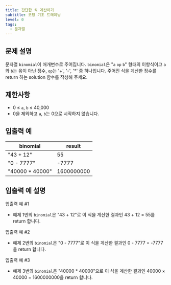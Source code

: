 ```yaml
---
title: 간단한 식 계산하기
subtitle: 코딩 기초 트레이닝
level: 0
tags:
  - 문자열
---
```


## 문제 설명

문자열 `binomial`이 매개변수로 주어집니다. `binomial`은 "`a` `op` `b`" 형태의 이항식이고 `a`와 `b`는 음이 아닌 정수, `op`는 '+', '-', '\*' 중 하나입니다. 주어진 식을 계산한 정수를 return 하는 solution 함수를 작성해 주세요.

## 제한사항

- 0 ≤ `a`, `b` ≤ 40,000
- 0을 제외하고 `a`, `b`는 0으로 시작하지 않습니다.

## 입출력 예

| binomial         | result     |
| ---------------- | ---------- |
| "43 + 12"        | 55         |
| "0 - 7777"       | -7777      |
| "40000 \* 40000" | 1600000000 |

## 입출력 예 설명

입출력 예 #1

- 예제 1번의 `binomial`은 "43 + 12"로 이 식을 계산한 결과인 43 + 12 = 55를 return 합니다.

입출력 예 #2

- 예제 2번의 `binomial`은 "0 - 7777"로 이 식을 계산한 결과인 0 - 7777 = -7777을 return 합니다.

입출력 예 #3

- 예제 3번의 `binomial`은 "40000 \* 40000"으로 이 식을 계산한 결과인 40000 × 40000 = 1600000000을 return 합니다.
